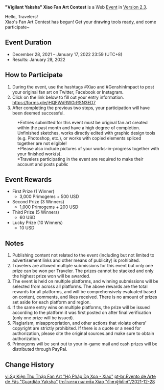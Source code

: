 {{Event
|name              = Version 2.3 "Vigilant Yaksha" Xiao Fan Art Contest
|image             = Vigilant Yaksha Xiao Fan Art Contest 2.3.png
|type              = Web
|type2             = Submission
|time_known        = yes
|time_start        = 2021-12-28 12:00:00
|time_start_offset = GMT+8
|time_end          = 2022-01-17 23:59:59
|time_end_offset   = GMT+8
|link              = https://genshin.hoyoverse.com/en/news/detail/18056
}}
'''"Vigilant Yaksha" Xiao Fan Art Contest''' is a Web [[Event]] in [[Version 2.3]].

Hello, Travelers!<br />
Xiao's Fan Art Contest has begun! Get your drawing tools ready, and come participate~

==Event Duration==
* December 28, 2021 – January 17, 2022 23:59 (UTC+8)
* Results: January 28, 2022

==How to Participate==
# During the event, use the hashtags #Xiao and #GenshinImpact to post your original fan art on Twitter, Facebook or Instagram.
# Click on the link below to fill out your entry information.<br />https://forms.gle/jHQFWdRWGrRSN3ED7
# After completing the previous two steps, your participation will have been deemed successful.
:<nowiki>*</nowiki>Entries submitted for this event must be original fan art created within the past month and have a high degree of completion. Unfinished sketches, works directly edited with graphic design tools (e.g. Photoshop, etc.), or works with copied elements spliced together are not eligible!
:<nowiki>*</nowiki>Please also include pictures of your works-in-progress together with your finished work(s).
:<nowiki>*</nowiki>Travelers participating in the event are required to make their account and posts public

==Event Rewards==
* First Prize (1 Winner)
** 3,000 Primogems + 500 USD
* Second Prize (3 Winners)
** 1,000 Primogems + 200 USD
* Third Prize (5 Winners)
** 60 USD
* Lucky Prize (10 Winners)
** 10 USD

==Notes==
# Publishing content not related to the event (including but not limited to advertisement links and other means of publicity) is prohibited.
# Travelers are allowed multiple submissions for this event but only one prize can be won per Traveler. The prizes cannot be stacked and only the highest prize won will be awarded.
# The event is held on multiple platforms, and winning submissions will be selected from across all platforms. The above rewards are the total rewards for all platforms, and will be comprehensively evaluated based on content, comments, and likes received. There is no amount of prizes set aside for each platform and region.
# If the same entry wins on multiple platforms, the prize will be issued according to the platform it was first posted on after final verification (only one prize will be issued).
# Plagiarism, misappropriation, and other actions that violate others' copyright are strictly prohibited. If there is a quote or a need for authorization, please cite the original sources.and make sure to obtain authorization.
# Primogems will be sent out to your in-game mail and cash prizes will be distributed through PayPal.

==Change History==
{{Change History|2.3}}

[[vi:Sự Kiện Thu Thập Fan Art "Hộ Pháp Dạ Xoa - Xiao"]]
[[pt-br:Evento de Arte de Fãs "Guardião Yaksha"]]
[[th:กิจกรรมวาดภาพธีม Xiao "ยักษาผู้พิทักษ์"/2021-12-28]]